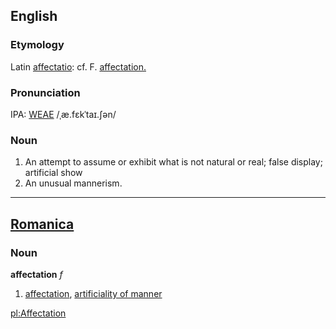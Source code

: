 ==English==
===Etymology===
Latin [[affectatio]]: cf. F. [[affectation.]]

===Pronunciation===
IPA: [[WEAE]] /ˌæ.fɛkˈtaɪ.ʃən/

===Noun===
# An attempt to assume or exhibit what is not natural or real; false display; artificial show
# An unusual mannerism.
----

==[[Romanica]]==
===Noun===
<b>affectation</b> ''f''
#[[affectation]], [[artificiality of manner]]

[[pl:Affectation]]